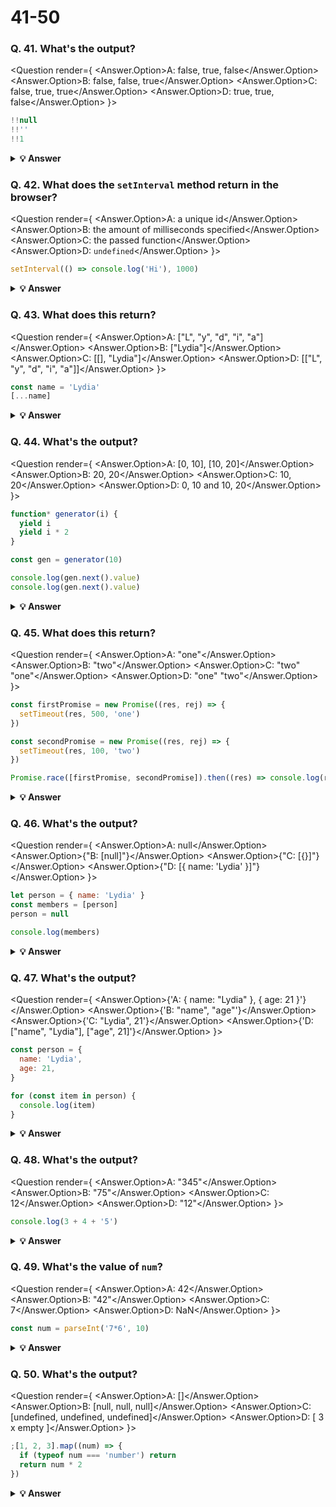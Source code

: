 
# 41-50

### Q. 41. What's the output?

<Question render={
  <Answer answer="B">
  <Answer.Option>A: false, true, false</Answer.Option>
  <Answer.Option>B: false, false, true</Answer.Option>
  <Answer.Option>C: false, true, true</Answer.Option>
  <Answer.Option>D: true, true, false</Answer.Option>
</Answer>
}>

```javascript
!!null
!!''
!!1
```

</Question>

<details>
    <summary>
    <b>💡 Answer</b>
    </summary>

**_Answer: B_**

`null` is falsy. `!null` returns `true`. `!true` returns `false`.

`""` is falsy. `!""` returns `true`. `!true` returns `false`.

`1` is truthy. `!1` returns `false`. `!false` returns `true`.

</details>

### Q. 42. What does the `setInterval` method return in the browser?

<Question render={
  <Answer answer="A">
  <Answer.Option>A: a unique id</Answer.Option>
  <Answer.Option>B: the amount of milliseconds specified</Answer.Option>
  <Answer.Option>C: the passed function</Answer.Option>
  <Answer.Option>D: `undefined`</Answer.Option>
</Answer>
}>

```javascript
setInterval(() => console.log('Hi'), 1000)
```

</Question>

<details>
    <summary>
    <b>💡 Answer</b>
    </summary>

**_Answer: A_**

It returns a unique id. This id can be used to clear that interval with the `clearInterval()` function.

</details>

### Q. 43. What does this return?

<Question render={
  <Answer answer="A">
  <Answer.Option>A: ["L", "y", "d", "i", "a"]</Answer.Option>
  <Answer.Option>B: ["Lydia"]</Answer.Option>
  <Answer.Option>C: [[], "Lydia"]</Answer.Option>
  <Answer.Option>D: [["L", "y", "d", "i", "a"]]</Answer.Option>
</Answer>
}>

```javascript
const name = 'Lydia'
[...name]
```

</Question>

<details>
    <summary>
    <b>💡 Answer</b>
    </summary>

**_Answer: A_**

A string is an iterable. The spread operator maps every character of an iterable to one element.

</details>

### Q. 44. What's the output?

<Question render={
  <Answer answer="C">
  <Answer.Option>A: [0, 10], [10, 20]</Answer.Option>
  <Answer.Option>B: 20, 20</Answer.Option>
  <Answer.Option>C: 10, 20</Answer.Option>
  <Answer.Option>D: 0, 10 and 10, 20</Answer.Option>
</Answer>
}>

```javascript
function* generator(i) {
  yield i
  yield i * 2
}

const gen = generator(10)

console.log(gen.next().value)
console.log(gen.next().value)
```

</Question>

<details>
    <summary>
    <b>💡 Answer</b>
    </summary>

**_Answer: C_**

Regular functions cannot be stopped mid-way after invocation. However, a generator function can be "stopped" midway, and later continue from where it stopped. Every time a generator function encounters a `yield` keyword, the function yields the value specified after it. Note that the generator function in that case doesn’t _return_ the value, it _yields_ the value.

First, we initialize the generator function with `i` equal to `10`. We invoke the generator function using the `next()` method. The first time we invoke the generator function, `i` is equal to `10`. It encounters the first `yield` keyword: it yields the value of `i`. The generator is now "paused", and `10` gets logged.

Then, we invoke the function again with the `next()` method. It starts to continue where it stopped previously, still with `i` equal to `10`. Now, it encounters the next `yield` keyword, and yields `i * 2`. `i` is equal to `10`, so it returns `10 * 2`, which is `20`. This results in `10, 20`.

</details>

### Q. 45. What does this return?

<Question render={
  <Answer answer="B">
  <Answer.Option>A: "one"</Answer.Option>
  <Answer.Option>B: "two"</Answer.Option>
  <Answer.Option>C: "two" "one"</Answer.Option>
  <Answer.Option>D: "one" "two"</Answer.Option>
</Answer>
}>

```javascript
const firstPromise = new Promise((res, rej) => {
  setTimeout(res, 500, 'one')
})

const secondPromise = new Promise((res, rej) => {
  setTimeout(res, 100, 'two')
})

Promise.race([firstPromise, secondPromise]).then((res) => console.log(res))
```

</Question>

<details>
    <summary>
    <b>💡 Answer</b>
    </summary>

**_Answer: B_**

When we pass multiple promises to the `Promise.race` method, it resolves/rejects the _first_ promise that resolves/rejects.

To the `setTimeout` method, we pass a timer: 500ms for the first promise (`firstPromise`), and 100ms for the second promise (`secondPromise`).

This means that the `secondPromise` resolves first with the value of `'two'`. `res` now holds the value of `'two'`, which gets logged.

</details>

### Q. 46. What's the output?

<Question render={
  <Answer answer="D">
<Answer.Option>A: null</Answer.Option>
  <Answer.Option>{"B: [null]"}</Answer.Option>
  <Answer.Option>{"C: [{}]"}</Answer.Option>
  <Answer.Option>{"D: [{ name: 'Lydia' }]"}</Answer.Option>
</Answer>
}>

```javascript
let person = { name: 'Lydia' }
const members = [person]
person = null

console.log(members)
```

</Question>

<details>
    <summary>
    <b>💡 Answer</b>
    </summary>

**_Answer: D_**

First, we declare a variable `person` with the value of an object that has a `name` property.

<img src="https://i.imgur.com/TML1MbS.png" width="200" />

Then, we declare a variable called `members`. We set the first element of that array equal to the value of the `person` variable. Objects interact by _reference_ when setting them equal to each other. When you assign a reference from one variable to another, you make a _copy_ of that reference. (note that they don't have the _same_ reference!)

<img src="https://i.imgur.com/FSG5K3F.png" width="300" />

Then, we set the variable `person` equal to `null`.

<img src="https://i.imgur.com/sYjcsMT.png" width="300" />

We are only modifying the value of the `person` variable, and not the first element in the array, since that element has a different (copied) reference to the object. The first element in `members` still holds its reference to the original object. When we log the `members` array, the first element still holds the value of the object, which gets logged.

</details>

### Q. 47. What's the output?

<Question render={
  <Answer answer="B">
<Answer.Option>{'A: { name: "Lydia" }, { age: 21 }'}</Answer.Option>
  <Answer.Option>{'B: "name", "age"'}</Answer.Option>
  <Answer.Option>{'C: "Lydia", 21'}</Answer.Option>
  <Answer.Option>{'D: ["name", "Lydia"], ["age", 21]'}</Answer.Option>
</Answer>
}>

```javascript
const person = {
  name: 'Lydia',
  age: 21,
}

for (const item in person) {
  console.log(item)
}
```

</Question>

<details>
    <summary>
    <b>💡 Answer</b>
    </summary>

**_Answer: B_**

With a `for-in` loop, we can iterate through object keys, in this case `name` and `age`.

Under the hood, object keys are strings (if they're not a Symbol).

On every loop, we set the value of `item` equal to the current key it’s iterating over. First, `item` is equal to `name`, and gets logged.

Then, `item` is equal to `age`, which gets logged.

</details>

### Q. 48. What's the output?

<Question render={
  <Answer answer="B">
<Answer.Option>A: "345"</Answer.Option>
  <Answer.Option>B: "75"</Answer.Option>
  <Answer.Option>C: 12</Answer.Option>
  <Answer.Option>D: "12"</Answer.Option>
</Answer>
}>

```javascript
console.log(3 + 4 + '5')
```

</Question>

<details>
    <summary>
    <b>💡 Answer</b>
    </summary>

**_Answer: B_**

Operator associativity is the order in which the compiler evaluates the expressions, either left-to-right or right-to-left. This only happens if all operators have the _same_ precedence. We only have one type of operator: `+`. For addition, the associativity is left-to-right.

`3 + 4` gets evaluated first. This results in the number `7`.

`7 + '5'` results in `"75"` because of coercion. JavaScript converts the number `7` into a string, see question 15. We can concatenate two strings using the `+`operator. `"7" + "5"` results in `"75"`.

</details>

### Q. 49. What's the value of `num`?

<Question render={
  <Answer answer="C">
<Answer.Option>A: 42</Answer.Option>
  <Answer.Option>B: "42"</Answer.Option>
  <Answer.Option>C: 7</Answer.Option>
  <Answer.Option>D: NaN</Answer.Option>
</Answer>
}>

```javascript
const num = parseInt('7*6', 10)
```

</Question>

<details>
    <summary>
    <b>💡 Answer</b>
    </summary>

**_Answer: C_**

Only the first numbers in the string is returned. Based on the _radix_ (the second argument in order to specify what type of number we want to parse it to: base 10, hexadecimal, octal, binary, etc.), the `parseInt` checks whether the characters in the string are valid. Once it encounters a character that isn't a valid number in the radix, it stops parsing and ignores the following characters.

`*` is not a valid number. It only parses `"7"` into the decimal `7`. `num` now holds the value of `7`.

</details>

### Q. 50. What's the output?

<Question render={
  <Answer answer="C">
<Answer.Option>A: []</Answer.Option>
  <Answer.Option>B: [null, null, null]</Answer.Option>
  <Answer.Option>C: [undefined, undefined, undefined]</Answer.Option>
  <Answer.Option>D: [ 3 x empty ]</Answer.Option>
</Answer>
}>

```javascript
;[1, 2, 3].map((num) => {
  if (typeof num === 'number') return
  return num * 2
})
```

</Question>

<details>
    <summary>
    <b>💡 Answer</b>
    </summary>

**_Answer: C_**

When mapping over the array, the value of `num` is equal to the element it’s currently looping over. In this case, the elements are numbers, so the condition of the if statement `typeof num === "number"` returns `true`. The map function creates a new array and inserts the values returned from the function.

However, we don’t return a value. When we don’t return a value from the function, the function returns `undefined`. For every element in the array, the function block gets called, so for each element we return `undefined`.

</details>
